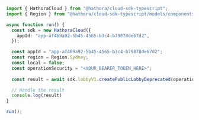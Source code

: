 ```typescript CreatePublicLobbyDeprecated.ts
import { HathoraCloud } from "@hathora/cloud-sdk-typescript";
import { Region } from "@hathora/cloud-sdk-typescript/models/components";

async function run() {
  const sdk = new HathoraCloud({
    appId: "app-af469a92-5b45-4565-b3c4-b79878de67d2",
  });

  const appId = "app-af469a92-5b45-4565-b3c4-b79878de67d2";
  const region = Region.Sydney;
  const local = false;
  const operationSecurity = "<YOUR_BEARER_TOKEN_HERE>";
  
  const result = await sdk.lobbyV1.createPublicLobbyDeprecated(operationSecurity, appId, region, local);

  // Handle the result
  console.log(result)
}

run();
```
